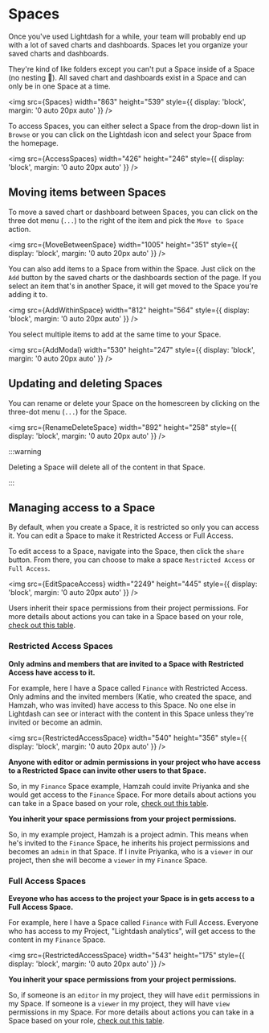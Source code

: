 
# Spaces

Once you've used Lightdash for a while, your team will probably end up with a lot of saved charts and dashboards. Spaces let you organize your saved charts and dashboards.

They're kind of like folders except you can't put a Space inside of a Space (no nesting 🐥). All saved chart and dashboards exist in a Space and can only be in one Space at a time.

<img
  src={Spaces}
  width="863"
  height="539"
  style={{ display: 'block', margin: '0 auto 20px auto' }}
/>

To access Spaces, you can either select a Space from the drop-down list in `Browse` or you can click on the Lightdash icon and select your Space from the homepage.

<img
  src={AccessSpaces}
  width="426"
  height="246"
  style={{ display: 'block', margin: '0 auto 20px auto' }}
/>

## Moving items between Spaces

To move a saved chart or dashboard between Spaces, you can click on the three dot menu (`...`) to the right of the item and pick the `Move to Space` action.

<img
  src={MoveBetweenSpace}
  width="1005"
  height="351"
  style={{ display: 'block', margin: '0 auto 20px auto' }}
/>

You can also add items to a Space from within the Space. Just click on the `Add` button by the saved charts or the dashboards section of the page. If you select an item that's in another Space, it will get moved to the Space you're adding it to.

<img
  src={AddWithinSpace}
  width="812"
  height="564"
  style={{ display: 'block', margin: '0 auto 20px auto' }}
/>

You select multiple items to add at the same time to your Space.

<img
  src={AddModal}
  width="530"
  height="247"
  style={{ display: 'block', margin: '0 auto 20px auto' }}
/>

## Updating and deleting Spaces

You can rename or delete your Space on the homescreen by clicking on the three-dot menu (`...`) for the Space.

<img
  src={RenameDeleteSpace}
  width="892"
  height="258"
  style={{ display: 'block', margin: '0 auto 20px auto' }}
/>

:::warning

Deleting a Space will delete all of the content in that Space.

:::

## Managing access to a Space

By default, when you create a Space, it is restricted so only you can access it. You can edit a Space to make it Restricted Access or Full Access.

To edit access to a Space, navigate into the Space, then click the `share` button. From there, you can choose to make a space `Restricted Access` or `Full Access`.

<img
  src={EditSpaceAccess}
  width="2249"
  height="445"
  style={{ display: 'block', margin: '0 auto 20px auto' }}
/>

Users inherit their space permissions from their project permissions. For more details about actions you can take in a Space based on your role, [check out this table](/references/roles.mdx#space-roles).

### Restricted Access Spaces

**Only admins and members that are invited to a Space with Restricted Access have access to it.**

For example, here I have a Space called `Finance` with Restricted Access. Only admins and the invited members (Katie, who created the space, and Hamzah, who was invited) have access to this Space. No one else in Lightdash can see or interact with the content in this Space unless they're invited or become an admin.

<img
  src={RestrictedAccessSpace}
  width="540"
  height="356"
  style={{ display: 'block', margin: '0 auto 20px auto' }}
/>

**Anyone with editor or admin permissions in your project who have access to a Restricted Space can invite other users to that Space.**

So, in my `Finance` Space example, Hamzah could invite Priyanka and she would get access to the `Finance` Space. For more details about actions you can take in a Space based on your role, [check out this table](/references/roles.mdx#space-roles).

**You inherit your space permissions from your project permissions.**

So, in my example project, Hamzah is a project admin. This means when he's invited to the `Finance` Space, he inherits his project permissions and becomes an `admin` in that Space. If I invite Priyanka, who is a `viewer` in our project, then she will become a `viewer` in my `Finance` Space.

### Full Access Spaces

**Eveyone who has access to the project your Space is in gets access to a Full Access Space.**

For example, here I have a Space called `Finance` with Full Access. Everyone who has access to my Project, "Lightdash analytics", will get access to the content in my `Finance` Space.

<img
  src={RestrictedAccessSpace}
  width="543"
  height="175"
  style={{ display: 'block', margin: '0 auto 20px auto' }}
/>

**You inherit your space permissions from your project permissions.**

So, if someone is an `editor` in my project, they will have `edit` permissions in my Space. If someone is a `viewer` in my project, they will have `view` permissions in my Space. For more details about actions you can take in a Space based on your role, [check out this table](/references/roles.mdx#space-roles).
